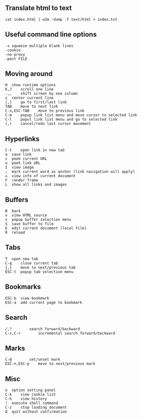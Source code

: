 == Translate html to text ==

 cat index.html | w3m -dump -T text/html > index.txt

== Useful command line options ==

 -s	squeeze multiple blank lines
 -cookie
 -no-proxy
 -post FILE

== Moving around ==

 H	show runtime options
 K,J	scroll one line
 .,,	shift screen by one column
 z	center current line
 [,]	go to first/last link
 TAB	move to next link
 C-u,ESC-TAB	move to previous link
 C-m	popup link list menu and move cursor to selected link
 C-l	popul link list menu and go to selected link
 (,)	cancel/redo last cursor movement

== Hyperlinks == 

 C-t	open link in new tab
 a	save link
 c	peek current URL
 u	peek link URL
 I	view image
 ;	mark current word as anchor (link navigation will apply)
 =	view info of current document
 F	render frame
 L	show all links and images

== Buffers ==

 B	back
 v	view HTML source
 s	popup buffer selection menu
 S	save buffer to file
 E	edit current document (local file)
 R	reload

== Tabs ==

 T	open new tab
 C-q	close current tab
 {,}	move to next/previous tab
 ESC-t	popup tab selection menu

== Bookmarks ==

 ESC-b	view bookmark
 ESC-a	add current page to bookmark

== Search ==

 /,?		search forward/backward
 C-s,C-r		incremental search forward/backward

== Marks ==

 C-@		set/unset mark
 ESC-n,ESC-p	move to next/previous mark

== Misc ==

 o	option setting panel
 C-k	view cookie list
 C-h	view history
 !	execute shell command
 C-z	stop loading document
 Q	quit without confirmation

